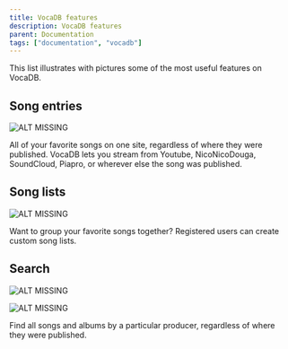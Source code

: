 ---
title: VocaDB features
description: VocaDB features
parent: Documentation
tags: ["documentation", "vocadb"]
---

This list illustrates with pictures some of the most useful features on VocaDB.

## Song entries
![ALT MISSING](public/images/vocadb_features/multi-source.png)

All of your favorite songs on one site, regardless of where they were published. VocaDB lets you stream from Youtube, NicoNicoDouga, SoundCloud, Piapro, or wherever else the song was published.

## Song lists
![ALT MISSING](public/images/vocadb_features/songlist.png)

Want to group your favorite songs together? Registered users can create custom song lists.

## Search
![ALT MISSING](public/images/vocadb_features/songs-by-artist.png)

![ALT MISSING](public/images/vocadb_features/albums-by-artist.png)

Find all songs and albums by a particular producer, regardless of where they were published.